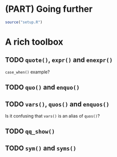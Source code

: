 
# (PART) Going further {-}

```r
source("setup.R")
```

# A rich toolbox

## TODO `quote()`, `expr()` and `enexpr()`

`case_when()` example?


## TODO `quo()` and `enquo()`


## TODO `vars()`, `quos()` and `enquos()`

Is it confusing that `vars()` is an alias of `quos()`?


## TODO `qq_show()`


## TODO `sym()` and `syms()`
